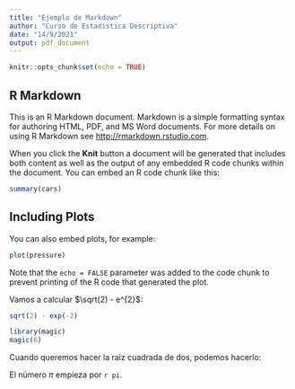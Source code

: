 ```yaml
---
title: "Ejemplo de Markdown"
author: "Curso de Estadistica Descriptiva"
date: "14/9/2021"
output: pdf_document
---
```


```r
knitr::opts_chunk$set(echo = TRUE)
```

## R Markdown

This is an R Markdown document. Markdown is a simple formatting syntax for authoring HTML, PDF, and MS Word documents. For more details on using R Markdown see <http://rmarkdown.rstudio.com>.

When you click the **Knit** button a document will be generated that includes both content as well as the output of any embedded R code chunks within the document. You can embed an R code chunk like this:

```r
summary(cars)
```

## Including Plots

You can also embed plots, for example:

```r
plot(pressure)
```

Note that the `echo = FALSE` parameter was added to the code chunk to prevent printing of the R code that generated the plot.

Vamos a calcular $\sqrt(2) - e^{2}$:        
```r
sqrt(2) - exp(-2)
```

```r
library(magic)
magic(6)

```

Cuando queremos hacer la raiz cuadrada de dos, podemos hacerlo:

El número $\pi$ empieza por `r pi`.

